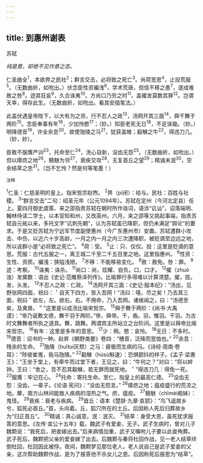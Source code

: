 ```yaml
---
---
---
```

title: 到惠州谢表
---



苏轼

*纯是意，却绝不见作意之态。*

仁圣曲全<sup>1</sup>，本欲畀之民社<sup>2</sup>；群言交击，必将致之死亡<sup>3</sup>。尚荷宽恩<sup>4</sup>，止投荒服<sup>5</sup>。（无数曲折，如吮出。）伏念臣性资褊浅<sup>6</sup>，学术荒唐，但信不移之愚<sup>7</sup>，遂成难赦之咎<sup>8</sup>。迹其狂妄<sup>9</sup>，久合诛夷<sup>10</sup>。方尚口乃穷之时<sup>11</sup>，盖擢发莫数其罪<sup>12</sup>。岂谓天幸，得存此生。（无数曲折，如吮出。看其安插笔法。）

此盖伏遇皇帝陛下，以大有为之资，行不忍人之政<sup>13</sup>，汤网开其三面<sup>14</sup>，舜干舞于两阶<sup>15</sup>。念臣奉事有年<sup>16</sup>，少加怜愍<sup>17</sup>；（妙。）知臣老死无日<sup>18</sup>，不足诛锄。（妙。）明降德音<sup>19</sup>，许全余息<sup>20</sup>。故使虺陵之马<sup>21</sup>，犹获盖帷；觳觫之牛<sup>22</sup>，得违刀几。（妙，妙）。

臣敢不服膺严训<sup>23</sup>，托命至仁<sup>24</sup>，洗心自新，没齿无怨<sup>25</sup>。（无数曲折，如吮出。）但以瘴疠之地<sup>26</sup>，魑魅为邻<sup>27</sup>，衰疾交攻<sup>28</sup>，无复首丘之望<sup>29</sup>；精诚未泯<sup>30</sup>，空余结草之忠<sup>31</sup>。（岂不乞怜？然是何等笔墨！）

<sup>注释</sup>

<sup>1</sup>仁圣：仁慈圣明的皇上。指宋哲宗赵煦。
<sup>2</sup>畀（pi闭）：给与。民社：百姓与社稷。
<sup>3</sup>“群言交击”二句：绍圣元年（公元1094年）。苏轼在定州（今河北定县）任上。夏四月御史虞策、来之邵指贵苏轼在朝时所作诰词，语涉“讥讪”，诏落端明、翰林侍读二学士，以本官知和州，又改英州。六月，来之邵等又挑起事端，指责苏轼自元祐以来，多托文字“讥刺先朝”，认为苏轼虽已降职，但仍未满足“舆论”的要求。于是又贬苏轼为宁远军节度副使惠州（今广东惠州市）安置。苏轼遭群小攻击、中伤，以近六十岁高龄，一月之内一月之内三次遭降职，被贬谪至边远之地，所以说群小是“必将致之死亡”。
<sup>4</sup>荷：受。
<sup>5</sup>止：只、仅仅。投：这里是贬谪的意思。荒服：古代五服之一，离王城二千至二千五百里之地。这里指惠州。
<sup>6</sup>性资：生性、资质。褊浅：狭隘浅陋。
<sup>7</sup>不移：不能移易变化。
<sup>8</sup>赦：赦免。咎：罪。
<sup>9</sup>迹：考察。
<sup>10</sup>诛夷：诛杀。
<sup>11</sup>尚口：尚，炫耀、自负。口，口才。
<sup>12</sup>擢（zhuó浊）发奠数：语出《史记·范雎蔡泽列传》。比喻罪行多得难以计算清楚。擢，拔。发，头发。
<sup>13</sup>不忍人之政：仁政。
<sup>14</sup>汤网开其三面：《史记·殷本纪》：“汤出，见野张网四面，祝曰：＇自天下四方，皆入吾网！”汤曰：嘻，尽之矣！乃去其三面，祝曰＇欲左，左。欲右，右。不用命，乃入吾网。诸侯闻之，曰：“汤德至矣，及禽兽。＂”这里是以成汤比喻宋哲宗。
<sup>15</sup>舜于舞于两阶：《尚书·大禹谟》：“帝乃诞敷文德，舞干羽于两阶。”帝，舜帝。干，盾。羽，雉羽。干羽，为古时文舞舞者所执之道具。舞，跳舞。两谓宾主所站立之台阶间。这里是以舜帝比喻宋哲宗。
<sup>16</sup>有年：这里是多年的意思。
<sup>17</sup>少：稍。愍：哀怜。
<sup>18</sup>无日：不多时。
<sup>19</sup>德音：诏书的一种。赵昇《朝野类要》卷四：“橞音，泛降而宽恤也。”
<sup>20</sup>余息：残余的生命。
<sup>21</sup>虺隤（huītuí灰颓）之马：疲极而生病的马。《诗经·周南·卷耳》：“陟彼崔嵬，我马虺隤。”
<sup>22</sup>觳觫（húsù斛速）：恐惧颤抖的样子。《孟子·梁惠王》：“王坐于堂上，有牵牛而过堂下者，王见之，曰：“牛何之？”对曰：“将以衅钟。王曰：“舍之，吾不忍其觳觫，若无罪而就死地。＇”得违刀几：得免一死。
<sup>23</sup>服膺：牢记在心。
<sup>24</sup>托命：寄托生命。至仁，指皇上的最高仁德。
<sup>25</sup>没齿无怨：没齿，一辈子。《论语·宪问》：“没齿无怨言。”
<sup>26</sup>瘴疠之地；瘟疫盛行的荒凉之地。犛，南方山林间能致人疾病的湿热之气。疠，瘟疫。
<sup>27</sup>魑魅（chīmèi痴妹）：鬼怪。
<sup>28</sup>衰疾：衰老与疾病。
<sup>29</sup>首丘：语本《楚辞·九章·哀郢》：“鸟飞返故乡兮，狐死必首丘。”首，头向着。丘，狐穴所在的土丘。后因称人死后归葬故乡为“归正首丘”。
<sup>30</sup>精诚：真心诚意。泯：泯灭。
<sup>31</sup>结草：身受大恩，虽死犹求报答的意思。《左传·宣公十五年》载，魏武子有爱妾，无子。武子生病时，曾对儿子魏颗说：“我死后，把妾嫁出去。”后来病情加重，武子又嘱咐儿子要以此妾殉葬。武子死后，魏颗把父亲的爱妾嫁了出去。后魏颗与秦将杜回作战，见一老人结草绊倒杜回，杜回因此被俘。夜间，魏颗梦见那位老人，老人说自己是武子爱妾的父亲，这次帮助魏颗作战，是为了报答他不杀女儿之恩。后因称死后报恩为“结草”。